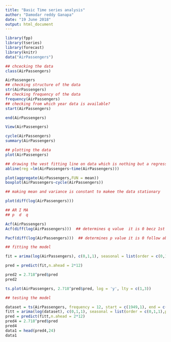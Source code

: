 ---
title: "Basic Time series analysis"
author: "Damodar reddy Ganapa"
date: "19 June 2018"
output: html_document
---

```{r}
library(fpp)
library(tseries)
library(forecast)
library(knitr)
data("AirPassengers")

## chcecking the data
class(AirPassengers)

AirPassengers
## checking structure of the data
str(AirPassengers)
## checking frequency of the data
frequency(AirPassengers)
## checking from which year data is available?
start(AirPassengers)

end(AirPassengers)

View(AirPassengers)

cycle(AirPassengers)
summary(AirPassengers)

## plotting the data
plot(AirPassengers)

## drawing the vest fitting line on data which is nothing but a regression line
abline(reg =lm(AirPassengers~time(AirPassengers)))

plot(aggregate(AirPassengers,FUN = mean))
boxplot(AirPassengers~cycle(AirPassengers))

## making mean and variance is constant to makee the data stationary

plot(diff(log(AirPassengers)))

## AR I MA
## p  d  q

Acf(AirPassengers)
Acf(diff(log(AirPassengers)))  ## determines q value  it is 0 becz 1st inverted line is 1st lie after 0 we consider 0 as q value

Pacf(diff(log(AirPassengers)))  ## determines p value it is 0 follow above rule

## fitting the model

fit = arima(log(AirPassengers), c(0,1,1), seasonal = list(order = c(0,1,1),period = 12))

pred = predict(fit,n.ahead = 2*12)

pred2 = 2.718^pred$pred
pred2            

ts.plot(AirPassengers, 2.718^pred$pred, log = 'y', lty = c(1,3))

## testing the model

dataset = ts(AirPassengers, frequency = 12, start = c(1949,1), end = c(1951,12))
fitt = arima(log(dataset), c(0,1,1), seasonal = list(order = c(0,1,1),period = 12))
pred = predict(fitt,n.ahead = 2*12)
pred4 = 2.718^pred$pred
pred4
data1 = head(pred4,24)
data1

```

